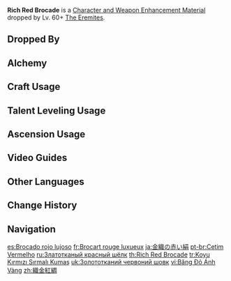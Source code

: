 {{Item Infobox
|id           = 112067
|image        = Item Rich Red Brocade.png
|type         = Character and Weapon Enhancement Materials
|group        = The Eremites Materials
|group2       = General Enemy Drops
|invCategory  = Character Development Items
|quality      = 3
|description  = A piece of red brocade woven with golden thread.<br>Those born in the gilded desert under the sun occasionally sing a song, of which the meaning has been forgotten. They would praise the scorching sun that illuminates the earth as equally as ever and bewail the afterglow at the end of the dusk. Some unfamiliar words recur at the end of the song, which are said to be the names of ancient [[gods]]. Legend has it that when the [[King Deshret|King of the Desert]] was still alive, his people chose to cover their eyes as they dared not look upon him, whose brilliance was beyond that of the sun.
|source1      = Dropped by Lv. 60+ [[The Eremites]]
|source2      = [[Alchemy]]
}}
'''Rich Red Brocade''' is a [[Character and Weapon Enhancement Material]] dropped by Lv. 60+ [[The Eremites]].

==Dropped By==
{{Dropped By|level=60}}

==Alchemy==
{{Recipe
|type = Crafting
|Trimmed Red Silk = 3
|Mora = 50
|sort = Trimmed Red Silk;Mora
}}

==Craft Usage==
{{Craft Usage}}

==Talent Leveling Usage==
{{Talent Leveling Usage}}

==Ascension Usage==
{{Ascension Usage}}

==Video Guides==
{{EVT
|video1   = https://youtu.be/dAjMn8bkI0Y
|caption1 = Eremites (71 Total): Quick Farming Location & Easy Route
}}

==Other Languages==
{{Other Languages
|en      = Rich Red Brocade
|zhs     = 织金红绸
|zhs_rm  = Zhījīn Hóngchóu
|zht     = 織金紅綢
|zht_rm  = Zhījīn Hóngchóu
|zh_tl   = 
|ja      = 金織の赤い絹
|ja_rm   = Kin'ori no Akai Kinu
|ja_tl   = Gold-Woven Red Silk
|ko      = 금자수 붉은 비단
|ko_tl   = Gold Embroidered Red Silk
|es      = Brocado rojo lujoso
|es_tl   = Luxurious Red Brocade
|fr      = Brocart rouge luxueux
|fr_tl   = Luxurious Red Brocade
|ru      = Златотканый красный шёлк
|ru_tl   = Gold-Woven Red Silk
|th      = Rich Red Brocade
|vi      = Băng Đỏ Ánh Vàng
|vi_tl   = 
|de      = Goldverwobene rote Seide
|de_tl   = Gold Complected Red Silk
|id      = Rich Red Brocade
|pt      = Cetim Vermelho
|pt_tl   = 
|tr      = Koyu Kırmızı Sırmalı Kumaş
|tr_tl   = Dark Red Glazed Fabric
|it      = Broccato rosso sontuoso
|it_tl   = 
}}

==Change History==
{{Change History|3.0}}

==Navigation==
{{Development Item Navbox|Character and Weapon Enhancement Materials}}

[[es:Brocado rojo lujoso]]
[[fr:Brocart rouge luxueux]]
[[ja:金織の赤い絹]]
[[pt-br:Cetim Vermelho]]
[[ru:Златотканый красный шёлк]]
[[th:Rich Red Brocade]]
[[tr:Koyu Kırmızı Sırmalı Kumaş]]
[[uk:Золототканий червоний шовк]]
[[vi:Băng Đỏ Ánh Vàng]]
[[zh:織金紅綢]]